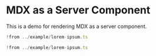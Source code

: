 # MDX as a Server Component

This is a demo for rendering MDX as a server component.

```ts lorem-ipsum.ts
!from ../example/lorem-ipsum.ts
```

```ts
!from ../example/lorem-ipsum.ts
```
